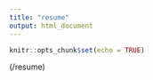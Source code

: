 ```yaml
---
title: "resume"
output: html_document
---
```


```r
knitr::opts_chunk$set(echo = TRUE)
```

(/resume)